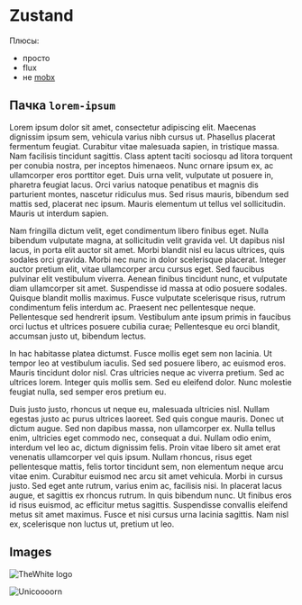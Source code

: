 # Zustand

Плюсы:
- просто
- flux
- не [mobx](https://mobx.js.org/README.html)

## Пачка `lorem-ipsum`

Lorem ipsum dolor sit amet, consectetur adipiscing elit. Maecenas dignissim ipsum sem, vehicula varius nibh cursus ut. Phasellus placerat fermentum feugiat. Curabitur vitae malesuada sapien, in tristique massa. Nam facilisis tincidunt sagittis. Class aptent taciti sociosqu ad litora torquent per conubia nostra, per inceptos himenaeos. Nunc ornare ipsum ex, ac ullamcorper eros porttitor eget. Duis urna velit, vulputate ut posuere in, pharetra feugiat lacus. Orci varius natoque penatibus et magnis dis parturient montes, nascetur ridiculus mus. Sed risus mauris, bibendum sed mattis sed, placerat nec ipsum. Mauris elementum ut tellus vel sollicitudin. Mauris ut interdum sapien.

Nam fringilla dictum velit, eget condimentum libero finibus eget. Nulla bibendum vulputate magna, at sollicitudin velit gravida vel. Ut dapibus nisl lacus, in porta elit auctor sit amet. Morbi blandit nisl eu lacus ultrices, quis sodales orci gravida. Morbi nec nunc in dolor scelerisque placerat. Integer auctor pretium elit, vitae ullamcorper arcu cursus eget. Sed faucibus pulvinar elit vestibulum viverra. Aenean finibus tincidunt nunc, et vulputate diam ullamcorper sit amet. Suspendisse id massa at odio posuere sodales. Quisque blandit mollis maximus. Fusce vulputate scelerisque risus, rutrum condimentum felis interdum ac. Praesent nec pellentesque neque. Pellentesque sed hendrerit ipsum. Vestibulum ante ipsum primis in faucibus orci luctus et ultrices posuere cubilia curae; Pellentesque eu orci blandit, accumsan justo ut, bibendum lectus.

In hac habitasse platea dictumst. Fusce mollis eget sem non lacinia. Ut tempor leo at vestibulum iaculis. Sed sed posuere libero, ac euismod eros. Mauris tincidunt dolor nisl. Cras ultricies neque ac viverra pretium. Sed ac ultrices lorem. Integer quis mollis sem. Sed eu eleifend dolor. Nunc molestie feugiat nulla, sed semper eros pretium eu.

Duis justo justo, rhoncus ut neque eu, malesuada ultricies nisl. Nullam egestas justo ac purus ultrices laoreet. Sed quis congue mauris. Donec ut dictum augue. Sed non dapibus massa, non ullamcorper ex. Nulla tellus enim, ultricies eget commodo nec, consequat a dui. Nullam odio enim, interdum vel leo ac, dictum dignissim felis.
Proin vitae libero sit amet erat venenatis ullamcorper vel quis ipsum. Nullam rhoncus, risus eget pellentesque mattis, felis tortor tincidunt sem, non elementum neque arcu vitae enim. Curabitur euismod nec arcu sit amet vehicula. Morbi in cursus justo. Sed eget ante rutrum, varius enim ac, facilisis nisi. In placerat lacus augue, et sagittis ex rhoncus rutrum. In quis bibendum nunc. Ut finibus eros id risus euismod, ac efficitur metus sagittis. Suspendisse convallis eleifend metus sit amet maximus. Fusce et nisi cursus urna lacinia sagittis. Nam nisl ex, scelerisque non luctus ut, pretium ut leo.

## Images

![TheWhite logo](./images/logo.svg)

![Unicoooorn](./images/unicorn.svg)
